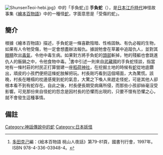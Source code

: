 [[File:ShunsenTeoi-hebi.jpg|right]]》中的「手負蛇」]]
'''手負蛇'''（{{lang|ja|ておいへび}}），是[[日本|日本]][[江戶時代|江戶時代]]神怪故事集《[[繪本百物語|繪本百物語]]》中的一種怪[[蛇|蛇]]，字面意思是「受傷的蛇」。

==簡介==
根據《繪本百物語》描述，手負蛇是一條喜歡陰暗、性格固執、有仇必報的生物，如果有人令牠受傷，牠一定會想盡辦法報仇。據說牠會在草叢中追蹤仇人，並對其[[眼睛|眼睛]]吹出[[毒氣|毒氣]]，令他中毒生病。如果對方將手負蛇的[[頭部|頭部]]斬掉，牠的殘軀也會跳進仇人的飯鍋之中，令他食物中毒。<ref>[[多田克己|多田克己]]編：《絵本百物語 桃山人夜話》第79-81頁，國書刊行會，1997年。ISBN 978-4-336-03948-4。</ref>書中引述一則來自[[武藏國|武藏國]]的手負蛇怪談，指當地有一條村莊的村民正打算營建一座[[稻荷神社|稻荷神社]]，在挖掘土地的時候有[[蛇|蛇]]從地底鑽出，頑皮的小孩們便把這條蛇肢解把玩。村長剛巧看到這個場面，大為驚慌。該晚，村長在睡榻的枕邊感覺到蛇的氣息，大驚之下喚人來趕走怪蛇，可是其他人卻根本看不到有蛇存在。自此之後，村長便長期受病痛所侵，而那些小孩卻絲毫沒受影響。可見那份來自怪蛇的怨念是因村長的恐懼而出現的，只要不懷有恐懼之心，就不會發生這種事情。

==備註==
{{reflist}}

[[Category:神話傳說中的蛇|Category:神話傳說中的蛇]]
[[Category:日本妖怪|Category:日本妖怪]]